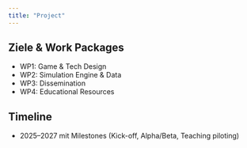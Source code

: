```yaml
---
title: "Project"
---
```

## Ziele & Work Packages
- WP1: Game & Tech Design
- WP2: Simulation Engine & Data
- WP3: Dissemination
- WP4: Educational Resources
            
## Timeline
- 2025–2027 mit Milestones (Kick-off, Alpha/Beta, Teaching piloting)
